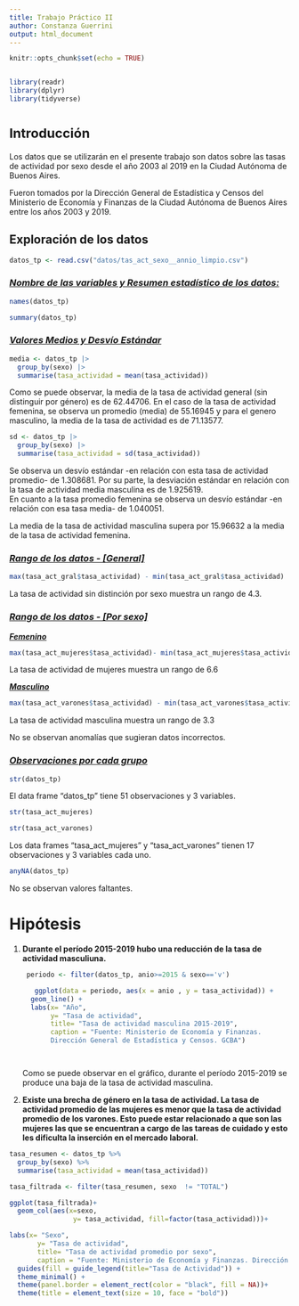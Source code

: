 ```yaml
---
title: Trabajo Práctico II
author: Constanza Guerrini
output: html_document
---
```


```r
knitr::opts_chunk$set(echo = TRUE)


library(readr)
library(dplyr)
library(tidyverse)


```

# ^Introducción^

Los datos que se utilizarán en el presente trabajo son datos sobre las tasas de actividad por sexo desde el año 2003 al 2019 en la Ciudad Autónoma de Buenos Aires.

Fueron tomados por la Dirección General de Estadística y Censos del Ministerio de Economía y Finanzas de la Ciudad Autónoma de Buenos Aires entre los años 2003 y 2019.

## Exploración de los datos

```r

datos_tp <- read.csv("datos/tas_act_sexo__annio_limpio.csv")


```

### [***Nombre de las variables y Resumen estadístico de los datos:***]{.underline}

```r

names(datos_tp)

```

```r

summary(datos_tp)

```

### [***Valores Medios y Desvío Estándar***]{.underline} 

```r
media <- datos_tp |> 
  group_by(sexo) |> 
  summarise(tasa_actividad = mean(tasa_actividad))

```

Como se puede observar, la media de la tasa de actividad general (sin distinguir por género) es de 62.44706. En el caso de la tasa de actividad femenina, se observa un promedio (media) de 55.16945 y para el genero masculino, la media de la tasa de actividad es de 71.13577.

```r
sd <- datos_tp |> 
  group_by(sexo) |> 
  summarise(tasa_actividad = sd(tasa_actividad))
```

Se observa un desvío estándar -en relación con esta tasa de actividad promedio- de 1.308681. Por su parte, la desviación estándar en relación con la tasa de actividad media masculina es de 1.925619.\
En cuanto a la tasa promedio femenina se observa un desvío estándar -en relación con esa tasa media- de 1.040051.

La media de la tasa de actividad masculina supera por 15.96632 a la media de la tasa de actividad femenina.

### [***Rango de los datos - [General]***]{.underline}

```r
max(tasa_act_gral$tasa_actividad) - min(tasa_act_gral$tasa_actividad)
```

La tasa de actividad sin distinción por sexo muestra un rango de 4.3.

### [***Rango de los datos - [Por sexo]***]{.underline}

[***Femenino***]{.underline}

```r

max(tasa_act_mujeres$tasa_actividad)- min(tasa_act_mujeres$tasa_actividad)
```

La tasa de actividad de mujeres muestra un rango de 6.6

[***Masculino***]{.underline}

```r

max(tasa_act_varones$tasa_actividad) - min(tasa_act_varones$tasa_actividad)

```

La tasa de actividad masculina muestra un rango de 3.3

No se observan anomalías que sugieran datos incorrectos.

### [***Observaciones por cada grupo***]{.underline}

```r

str(datos_tp)

```

El data frame "datos_tp" tiene 51 observaciones y 3 variables.

```r
str(tasa_act_mujeres)

str(tasa_act_varones)
```

Los data frames "tasa_act_mujeres" y "tasa_act_varones" tienen 17 observaciones y 3 variables cada uno.

```r
anyNA(datos_tp)
```

No se observan valores faltantes.

# Hipótesis

1.  **Durante el período 2015-2019 hubo una reducción de la tasa de actividad masculiuna.**

    ```r
     periodo <- filter(datos_tp, anio>=2015 & sexo=='v') 
     
       ggplot(data = periodo, aes(x = anio , y = tasa_actividad)) +
      geom_line() +
      labs(x= "Año",
           y= "Tasa de actividad",
           title= "Tasa de actividad masculina 2015-2019",
           caption = "Fuente: Ministerio de Economía y Finanzas. 
           Dirección General de Estadística y Censos. GCBA") 




    ```

    Como se puede observar en el gráfico, durante el período 2015-2019 se produce una baja de la tasa de actividad masculina.

2.  **Existe una brecha de género en la tasa de actividad. La tasa de actividad promedio de las mujeres es menor que la tasa de actividad promedio de los varones. Esto puede estar relacionado a que son las mujeres las que se encuentran a cargo de las tareas de cuidado y esto les dificulta la inserción en el mercado laboral.**

```r
tasa_resumen <- datos_tp %>% 
  group_by(sexo) %>%
  summarise(tasa_actividad = mean(tasa_actividad))

tasa_filtrada <- filter(tasa_resumen, sexo  != "TOTAL")

ggplot(tasa_filtrada)+
  geom_col(aes(x=sexo,
                y= tasa_actividad, fill=factor(tasa_actividad)))+

labs(x= "Sexo",
       y= "Tasa de actividad",
       title= "Tasa de actividad promedio por sexo",
       caption = "Fuente: Ministerio de Economía y Finanzas. Dirección General de Estadística y Censos. GCBA") +
  guides(fill = guide_legend(title="Tasa de Actividad")) +
  theme_minimal() +
  theme(panel.border = element_rect(color = "black", fill = NA))+
  theme(title = element_text(size = 10, face = "bold"))



```
